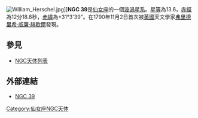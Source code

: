 [[File:William_Herschel.jpg|thumb]]]]'''NGC 39'''是[[仙女座|仙女座]]的一個[[漩渦星系|漩渦星系]]。[[星等|星等]]為13.6，[[赤經|赤經]]為12分18.8秒，[[赤緯|赤緯]]為+31°3'39"。在1790年11月2日首次被[[英國|英國]]天文學家[[弗里德里希·威廉·赫歇爾|弗里德里希·威廉·赫歇爾]]發現。

== 參見 ==
*[[NGC天体列表|NGC天体列表]]


== 外部連結 ==
* [https://web.archive.org/web/20040905202208/http://www.seds.org/~spider/ngc/ngc_fr.cgi?39 NGC 39]

{{Catalogs|NGC=39}}

[[Category:仙女座NGC天体|Category:仙女座NGC天体]]